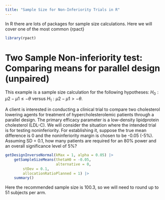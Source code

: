 ```yaml
---
title: "Sample Size for Non-Inferiority Trials in R"
---
```

In R there are lots of packages for sample size calculations. Here we will cover one of the most common {rpact}

```r
library(rpact)
```

# **Two Sample Non-inferiority test: Comparing means for parallel design (unpaired)**

This example is a sample size calculation for the following hypotheses: $H_0:\mu2-\mu1\le -\theta$ versus $H_1: \mu2-\mu1\gt -\theta$.

A client is interested in conducting a clinical trial to compare two cholesterol lowering agents for treatment of hypercholesterolemic patients through a parallel design. The primary efficacy parameter is a low-density lipidprotein cholesterol (LDL-C). We will consider the situation where the intended trial is for testing noninferiority. For establishing it, suppose the true mean difference is 0 and the noninferiority margin is chosen to be -0.05 (-5%). Assuming SD = 0.1, how many patients are required for an 80% power and an overall significance level of 5%?


```r
getDesignInverseNormal(kMax = 1, alpha = 0.05) |>
    getSampleSizeMeans(thetaH0 = -0.05, 
                       alternative = 0,
        stDev = 0.1,
        allocationRatioPlanned = 1) |>
    summary() 
```

Here the recommended sample size is 100.3, so we will need to round up to 51 subjects per arm. 




